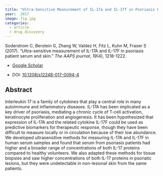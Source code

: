 ```yaml
---
title: "Ultra-Sensitive Measurement of IL-17a and IL-17f in Psoriasis Patient Serum and Skin"
year:  2017 
image: fig.jpg
categories:
  - article
  - drug discovery
---
```


Soderstrom C, Berstein G, Zhang W, Valdez H, Fitz L, Kuhn M, Fraser S (2017). “Ultra-sensitive measurement of IL-17A and IL-17F in psoriasis patient serum and skin.” _The AAPS journal_, *19*(4), 1218-1222.

- [Google Scholar](https://scholar.google.com/scholar?hl=en&as_sdt=0%2C7&q=Ultra+sensitive+measurement+of+IL+17A+and+IL+17F+in+psoriasis+patient+serum+and+skin2017&btnG=) 

- DOI: [10.1208/s12248-017-0094-4](https://doi.org/10.1208/s12248-017-0094-4)


## Abstract

Interleukin 17 is a family of cytokines that play a central role in many autoimmune and inflammatory diseases. IL-17A has been implicated as a key driver of psoriasis, mediating a chronic cycle of T-cell activation, keratinocyte proliferation and angiogenesis. It has been hypothesized that expression of IL-17A and the related cytokine IL-17F could be used as predictive biomarkers for therapeutic response, though they have been difficult to measure locally or in circulation because of their low abundance. We developed ultrasensitive methods for measuring IL-17A and IL-17F in human serum samples and found that serum from psoriasis patients had higher and a broader range of concentrations of both IL-17 proteins compared to healthy volunteers. We also adapted these methods for tissue biopsies and saw higher concentrations of both IL-17 proteins in psoriatic lesions, but they were undetectable in non-lesional skin from the same patients.

